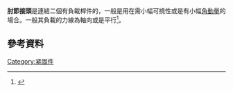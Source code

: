 {{orphan|time=2016-06-14T08:39:19+00:00}}

'''肘節接頭'''是連結二個有{{le|伸張力|tensile}}負載桿件的{{le|機械接頭|mechanical joint}}，一般是用在需小幅可撓性或是有小幅[[角動量|角動量]]的場合。一般其負載的力線為軸向或是平行<ref>{{cite book|last=Gupta|first=R.S. Khurmi, J.K.|title=A textbook of machine design (S.I. units) : [a textbook for the students of B.E. / B.Tech., U.P.S.C. (Engg. Services); Section 'B' of A.M.I.E. (1)]|year=2008|publisher=Eurasia Publishing House|location=Ram Nagar, New Delhi|isbn=81-219-2537-1|edition=14th}}</ref>。
==參考資料==
{{Reflist}}

{{技術小作品}}
[[Category:紧固件|Category:紧固件]]